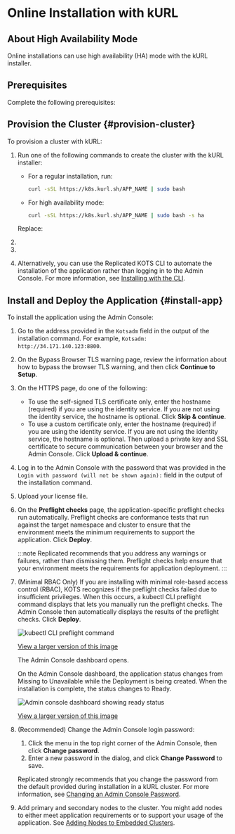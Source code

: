 
# Online Installation with kURL

<IntroEmbedded/>

<KurlAbout/>

## About High Availability Mode

Online installations can use high availability (HA) mode with the kURL installer.

<HaLoadBalancerAbout/>

## Prerequisites

Complete the following prerequisites:

<PrereqsEmbeddedCluster/>

<LicenseFile/>

<HaLoadBalancerPrereq/>

## Provision the Cluster {#provision-cluster}

<ProvisionClusterIntro/>

<KotsAbout/>

To provision a cluster with kURL:

1. Run one of the following commands to create the cluster with the kURL installer:

     * For a regular installation, run:

       ```bash
       curl -sSL https://k8s.kurl.sh/APP_NAME | sudo bash
       ```
    
     * For high availability mode:

       ```bash
       curl -sSL https://k8s.kurl.sh/APP_NAME | sudo bash -s ha
       ```
      
   Replace:

   <AppNameUI/>

1. <HAStep/> 

1. <LoginPassword/>

1. <ContinueToInstall/>

   Alternatively, you can use the Replicated KOTS CLI to automate the installation of the application rather than logging in to the Admin Console. For more information, see [Installing with the CLI](installing-existing-cluster-automation).

## Install and Deploy the Application {#install-app} 

<AppInstallIntroOnline/>

To install the application using the Admin Console:

1. Go to the address provided in the `Kotsadm` field in the output of the installation command. For example, `Kotsadm: http://34.171.140.123:8800`.

1. On the Bypass Browser TLS warning page, review the information about how to bypass the browser TLS warning, and then click **Continue to Setup**.

1. On the HTTPS page, do one of the following:

    - To use the self-signed TLS certificate only, enter the hostname (required) if you are using the identity service. If you are not using the identity service, the hostname is optional. Click **Skip & continue**.
    - To use a custom certificate only, enter the hostname (required) if you are using the identity service. If you are not using the identity service, the hostname is optional. Then upload a private key and SSL certificate to secure communication between your browser and the Admin Console. Click **Upload & continue**.

1. Log in to the Admin Console with the password that was provided in the `Login with password (will not be shown again):` field in the output of the installation command.

1. Upload your license file.

1. On the **Preflight checks** page, the application-specific preflight checks run automatically. Preflight checks  are conformance tests that run against the target namespace and cluster to ensure that the environment meets the minimum requirements to support the application. Click **Deploy**.

    :::note
    Replicated recommends that you address any warnings or failures, rather than dismissing them. Preflight checks help ensure that your environment meets the requirements for application deployment.
    :::
    
1. (Minimal RBAC Only) If you are installing with minimal role-based access control (RBAC), KOTS recognizes if the preflight checks failed due to insufficient privileges. When this occurs, a kubectl CLI preflight command displays that lets you manually run the preflight checks. The Admin Console then automatically displays the results of the preflight checks. Click **Deploy**.

    ![kubectl CLI preflight command](/images/kubectl-preflight-command.png)

    [View a larger version of this image](/images/kubectl-preflight-command.png)

    The Admin Console dashboard opens.   

    On the Admin Console dashboard, the application status changes from Missing to Unavailable while the Deployment is being created. When the installation is complete, the status changes to Ready.

    ![Admin console dashboard showing ready status](/images/gitea-ec-ready.png)

    [View a larger version of this image](/images/gitea-ec-ready.png)

1. (Recommended) Change the Admin Console login password:
   1. Click the menu in the top right corner of the Admin Console, then click **Change password**.
   1. Enter a new password in the dialog, and click **Change Password** to save.

   Replicated strongly recommends that you change the password from the default provided during installation in a kURL cluster. For more information, see [Changing an Admin Console Password](auth-changing-passwords).

1. Add primary and secondary nodes to the cluster. You might add nodes to either meet application requirements or to support your usage of the application. See [Adding Nodes to Embedded Clusters](cluster-management-add-nodes).
